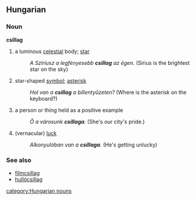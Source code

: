 ==Hungarian==
===Noun===
'''csillag'''
# a luminous [[celestial]] body; [[star]]
#: ''A Szíriusz a legfényesebb '''csillag''' az égen.'' (Sirius is the brightest star on the sky)
# star-shaped [[symbol]]; [[asterisk]]
#: ''Hol van a '''csillag''' a billentyűzeten?'' (Where is the asterisk on the keyboard?)
# a person or thing held as a positive example
#: ''Ő a városunk '''csillaga'''.'' (She's our city's pride.)
# (vernacular) [[luck]]
#: ''Alkonyulóban van a '''csillaga'''.'' (He's getting unlucky)

===See also===
*[[filmcsillag]]
*[[hullócsillag]]

[[category:Hungarian nouns]]